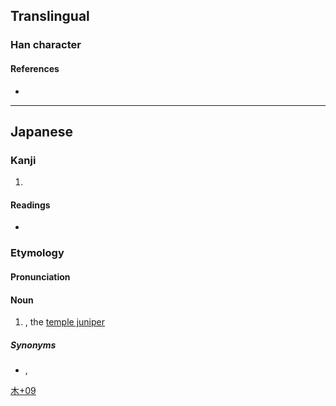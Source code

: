 {{character info/new}}
==Translingual==

===Han character===
{{Han char|rn=75|rad=木|as=09|sn=13|four=|canj=DJMG|ids=⿰木室}}

====References====
* {{Han ref|kx=0542.191|dkj=15217|dj=0930.240|hdz=21255.091|uh=6981|ud=27009}}

----

==Japanese==

===Kanji===
{{ja-kanji|grade=|rs=木09}}

# {{taxlink|Juniperus rigida|species|noshow=1}}

====Readings====
* {{ja-readings|on=|kun=[[むろ]] (muro)}}

===Etymology===
{{rfe|lang=ja}}
{{ja-kanjitab|むろ|yomi=k}}

====Pronunciation====
{{ja-pron|むろ|yomi=k}}

====Noun====
{{ja-noun|むろ|ムロ}}

# {{taxlink|Juniperus rigida|species|noshow=1}}, the [[temple juniper]]

=====Synonyms=====
* {{ja-r|杜松|ねず}}, {{ja-r|鼠刺し|ねずみさし}}

[[Category:Japanese-only CJKV Characters|木+09]]